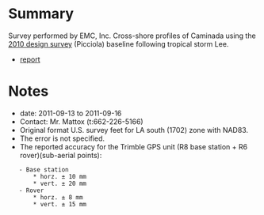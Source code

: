 = Summary =
Survey performed by EMC, Inc. Cross-shore profiles of Caminada using the [[2010 design survey]] (Picciola) baseline following tropical storm Lee.

* [[file:~/QGIS/Data/Caminada surveys/2011 landowner survey, post lee/11-101_Caminada_SER.pdf|report]]

= Notes =
* date: 2011-09-13 to 2011-09-16
* Contact: Mr. Mattox (t:662-226-5166)
* Original format U.S. survey feet for LA south (1702) zone with NAD83.
* The error is not specified.
* The reported accuracy for the Trimble GPS unit (R8 base station + R6 rover)(sub-aerial points):
	- Base station
		* horz. ± 10 mm
		* vert. ± 20 mm
	- Rover
		* horz. ± 8 mm
		* vert. ± 15 mm
